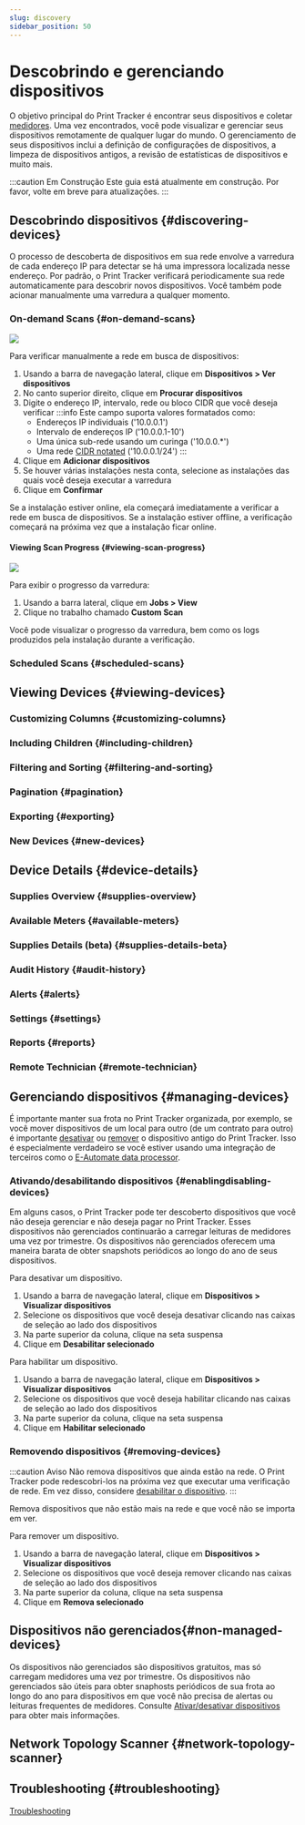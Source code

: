 ```yaml
---
slug: discovery
sidebar_position: 50
---
```



# Descobrindo e gerenciando dispositivos
O objetivo principal do Print Tracker é encontrar seus dispositivos e coletar [medidores](./60-meters-and-supplies.md). Uma vez encontrados, você pode visualizar e gerenciar seus dispositivos remotamente de qualquer lugar do mundo. O gerenciamento de seus dispositivos inclui a definição de configurações de dispositivos, a limpeza de dispositivos antigos, a revisão de estatísticas de dispositivos e muito mais.

:::caution Em Construção
Este guia está atualmente em construção. Por favor, volte em breve para atualizações.
:::

## Descobrindo dispositivos {#discovering-devices}
O processo de descoberta de dispositivos em sua rede envolve a varredura de cada endereço IP para detectar se há uma impressora localizada nesse endereço. Por padrão, o Print Tracker verificará periodicamente sua rede automaticamente para descobrir novos dispositivos. Você também pode acionar manualmente uma varredura a qualquer momento. 

### On-demand Scans {#on-demand-scans}
![](https://www.cdn.printtrackerpro.com/images/documentation/discovering-devices-scan-for-device.gif)

Para verificar manualmente a rede em busca de dispositivos:
1. Usando a barra de navegação lateral, clique em **Dispositivos > Ver dispositivos**
2. No canto superior direito, clique em **Procurar dispositivos**
3. Digite o endereço IP, intervalo, rede ou bloco CIDR que você deseja verificar
   :::info
   Este campo suporta valores formatados como:
   * Endereços IP individuais ('10.0.0.1')
   * Intervalo de endereços IP ('10.0.0.1-10')
   * Uma única sub-rede usando um curinga ('10.0.0.*')
   * Uma rede [CIDR notated](https://en.wikipedia.org/wiki/Classless_Inter-Domain_Routing) ('10.0.0.1/24')
   :::
4. Clique em **Adicionar dispositivos**
5. Se houver várias instalações nesta conta, selecione as instalações das quais você deseja executar a varredura
6. Clique em **Confirmar**

Se a instalação estiver online, ela começará imediatamente a verificar a rede em busca de dispositivos. Se a instalação estiver offline, a verificação começará na próxima vez que a instalação ficar online.

#### Viewing Scan Progress {#viewing-scan-progress}
![](https://www.cdn.printtrackerpro.com/images/documentation/discovering-devices-scan-job.gif)

Para exibir o progresso da varredura:
1. Usando a barra lateral, clique em **Jobs > View**
2. Clique no trabalho chamado **Custom Scan**

Você pode visualizar o progresso da varredura, bem como os logs produzidos pela instalação durante a verificação.

### Scheduled Scans {#scheduled-scans}

## Viewing Devices {#viewing-devices}

### Customizing Columns {#customizing-columns}

### Including Children {#including-children}

### Filtering and Sorting {#filtering-and-sorting}

### Pagination {#pagination}

### Exporting {#exporting}

### New Devices {#new-devices}

## Device Details {#device-details}

### Supplies Overview {#supplies-overview}

### Available Meters {#available-meters}

### Supplies Details (beta) {#supplies-details-beta}

### Audit History {#audit-history}

### Alerts {#alerts}

### Settings {#settings}

### Reports {#reports}

### Remote Technician {#remote-technician}

## Gerenciando dispositivos {#managing-devices}
É importante manter sua frota no Print Tracker organizada, por exemplo, se você mover dispositivos de um local para outro (de um contrato para outro) é importante [desativar](#enablingdisabling-devices) ou [remover](removing-devices) o dispositivo antigo do Print Tracker. Isso é especialmente verdadeiro se você estiver usando uma integração de terceiros como o [E-Automate data processor](./110-third-party-integrations.mdx#e-automate).

### Ativando/desabilitando dispositivos {#enablingdisabling-devices}
Em alguns casos, o Print Tracker pode ter descoberto dispositivos que você não deseja gerenciar e não deseja pagar no Print Tracker. Esses dispositivos não gerenciados continuarão a carregar leituras de medidores uma vez por trimestre. Os dispositivos não gerenciados oferecem uma maneira barata de obter snapshots periódicos ao longo do ano de seus dispositivos.

<VideoPlayer url="https://www.cdn.printtrackerpro.com/images/documentation/discovering-devices-disable-devices.mp4"/>

Para desativar um dispositivo.
1. Usando a barra de navegação lateral, clique em **Dispositivos > Visualizar dispositivos**
2. Selecione os dispositivos que você deseja desativar clicando nas caixas de seleção ao lado dos dispositivos
3. Na parte superior da coluna, clique na seta suspensa
4. Clique em **Desabilitar selecionado**

Para habilitar um dispositivo.
1. Usando a barra de navegação lateral, clique em **Dispositivos > Visualizar dispositivos**
2. Selecione os dispositivos que você deseja habilitar clicando nas caixas de seleção ao lado dos dispositivos
3. Na parte superior da coluna, clique na seta suspensa
4. Clique em **Habilitar selecionado**

### Removendo dispositivos {#removing-devices}
:::caution Aviso
Não remova dispositivos que ainda estão na rede. O Print Tracker pode redescobri-los na próxima vez que executar uma verificação de rede. Em vez disso, considere [desabilitar o dispositivo](#enablingdisabling-devices).
:::

Remova dispositivos que não estão mais na rede e que você não se importa em ver.

<VideoPlayer url="https://www.cdn.printtrackerpro.com/images/documentation/discovering-devices-removing-devices.mp4"/>

Para remover um dispositivo.
1. Usando a barra de navegação lateral, clique em **Dispositivos > Visualizar dispositivos**
2. Selecione os dispositivos que você deseja remover clicando nas caixas de seleção ao lado dos dispositivos
3. Na parte superior da coluna, clique na seta suspensa
4. Clique em **Remova selecionado**

## Dispositivos não gerenciados{#non-managed-devices}
Os dispositivos não gerenciados são dispositivos gratuitos, mas só carregam medidores uma vez por trimestre. Os dispositivos não gerenciados são úteis para obter snaphosts periódicos de sua frota ao longo do ano para dispositivos em que você não precisa de alertas ou leituras frequentes de medidores. Consulte [Ativar/desativar dispositivos](#enablingdisabling-devices) para obter mais informações.

## Network Topology Scanner {#network-topology-scanner}

## Troubleshooting {#troubleshooting}
[Troubleshooting](../troubleshooting/10-devices.md)

